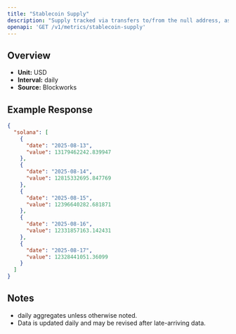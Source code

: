 ```yaml
---
title: "Stablecoin Supply"
description: "Supply tracked via transfers to/from the null address, as well as distinct issuance and redemption events for supported stablecoins. Circulating supply remove supply held in bridges, token treasuries, and known mint/burn addresses."
openapi: 'GET /v1/metrics/stablecoin-supply'
---
```


## Overview

- **Unit:** USD
- **Interval:** daily
- **Source:** Blockworks

## Example Response

```json
{
  "solana": [
    {
      "date": "2025-08-13",
      "value": 13179462242.839947
    },
    {
      "date": "2025-08-14",
      "value": 12815332695.847769
    },
    {
      "date": "2025-08-15",
      "value": 12396640282.681871
    },
    {
      "date": "2025-08-16",
      "value": 12331857163.142431
    },
    {
      "date": "2025-08-17",
      "value": 12328441051.36099
    }
  ]
}
```

## Notes
- daily aggregates unless otherwise noted.
- Data is updated daily and may be revised after late-arriving data.

